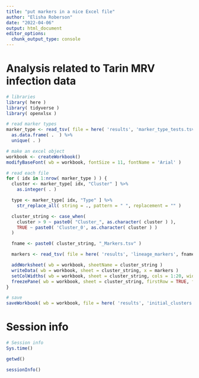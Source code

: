 ```yaml
---
title: "put markers in a nice Excel file"
author: "Elisha Roberson"
date: "2022-04-06"
output: html_document
editor_options: 
  chunk_output_type: console
---
```


# Analysis related to Tarin MRV infection data

```r
# libraries
library( here )
library( tidyverse )
library( openxlsx )
```

```r
# read marker types
marker_type <- read_tsv( file = here( 'results', 'marker_type_tests.tsv' ) ) %>%
  as.data.frame( .  ) %>%
  unique( . )

# make an excel object
workbook <- createWorkbook()
modifyBaseFont( wb = workbook, fontSize = 11, fontName = 'Arial' )

# read each file
for ( idx in 1:nrow( marker_type ) ) {
  cluster <- marker_type[ idx, "Cluster" ] %>%
    as.integer( . )

  type <- marker_type[ idx, "Type" ] %>%
    str_replace_all( string = ., pattern = " ", replacement = "" )

  cluster_string <- case_when(
    cluster > 9 ~ paste0( "Cluster_", as.character( cluster ) ),
    TRUE ~ paste0( 'Cluster_0', as.character( cluster ) )
  )

  fname <- paste0( cluster_string, "_Markers.tsv" )

  markers <- read_tsv( file = here( 'results', 'lineage_markers', fname ) )

  addWorksheet( wb = workbook, sheetName = cluster_string )
  writeData( wb = workbook, sheet = cluster_string, x = markers )
  setColWidths( wb = workbook, sheet = cluster_string, cols = 1:20, widths = 'auto' )
  freezePane( wb = workbook, sheet = cluster_string, firstRow = TRUE, firstCol = TRUE )
}

# save
saveWorkbook( wb = workbook, file = here( 'results', 'initial_clusters.xlsx' ), overwrite = TRUE )
```

# Session info
```r
# Session info
Sys.time()

getwd()

sessionInfo()
```
